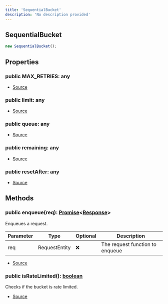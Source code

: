 ```yaml
---
title: 'SequentialBucket'
description: 'No description provided'
---
```


## SequentialBucket

```typescript
new SequentialBucket();
```

## Properties

### public MAX_RETRIES: any

- [Source](https://github.com/androz2091/discord-player/blob/ce04b3f4c6671029ce4d4aa9090e56ac7e7f5666/packages/discord-player/src/utils/SequentialBucket.ts#L11)

### public limit: any

- [Source](https://github.com/androz2091/discord-player/blob/ce04b3f4c6671029ce4d4aa9090e56ac7e7f5666/packages/discord-player/src/utils/SequentialBucket.ts#L7)

### public queue: any

- [Source](https://github.com/androz2091/discord-player/blob/ce04b3f4c6671029ce4d4aa9090e56ac7e7f5666/packages/discord-player/src/utils/SequentialBucket.ts#L10)

### public remaining: any

- [Source](https://github.com/androz2091/discord-player/blob/ce04b3f4c6671029ce4d4aa9090e56ac7e7f5666/packages/discord-player/src/utils/SequentialBucket.ts#L8)

### public resetAfter: any

- [Source](https://github.com/androz2091/discord-player/blob/ce04b3f4c6671029ce4d4aa9090e56ac7e7f5666/packages/discord-player/src/utils/SequentialBucket.ts#L9)

## Methods

### public enqueue(req): [Promise](https://developer.mozilla.org/en-US/docs/Web/JavaScript/Reference/Global_Objects/Promise)\<[Response](https://developer.mozilla.org/en-US/docs/Web/API/Response)>

Enqueues a request.

| Parameter | Type          | Optional | Description                     |
| --------- | ------------- | -------- | ------------------------------- |
| req       | RequestEntity | ❌       | The request function to enqueue |

- [Source](https://github.com/androz2091/discord-player/blob/ce04b3f4c6671029ce4d4aa9090e56ac7e7f5666/packages/discord-player/src/utils/SequentialBucket.ts#L24)

### public isRateLimited(): [boolean](https://developer.mozilla.org/en-US/docs/Web/JavaScript/Reference/Global_Objects/Boolean)

Checks if the bucket is rate limited.

- [Source](https://github.com/androz2091/discord-player/blob/ce04b3f4c6671029ce4d4aa9090e56ac7e7f5666/packages/discord-player/src/utils/SequentialBucket.ts#L16)
